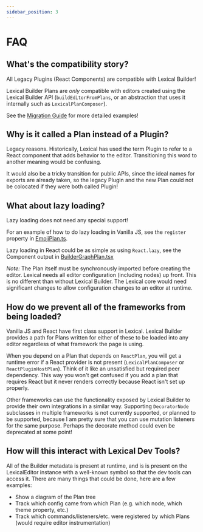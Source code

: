 ```yaml
---
sidebar_position: 3
---
```

# FAQ

## What's the compatibility story?

All Legacy Plugins (React Components) are compatible with Lexical Builder!

Lexical Builder Plans are _only_ compatible with editors created using the
Lexical Builder API (`buildEditorFromPlans`, or an abstraction that uses
it internally such as `LexicalPlanComposer`).

See the [Migration Guide](./migration) for more detailed examples!

## Why is it called a Plan instead of a Plugin?

Legacy reasons. Historically, Lexical has used the term Plugin to refer
to a React component that adds behavior to the editor. Transitioning
this word to another meaning would be confusing.

It would also be a tricky transition for public APIs, since the ideal
names for exports are already taken, so the legacy Plugin and the new
Plan could not be colocated if they were both called Plugin!

## What about lazy loading?

Lazy loading does not need any special support!

For an example of how to do lazy loading in Vanilla JS, see the `register`
property in
[EmojiPlan.ts](https://github.com/etrepum/lexical-builder/blob/main/packages/lexical-emoji-plan/src/EmojiPlan.ts).

Lazy loading in React could be as simple as using `React.lazy`, see
the Component output in
[BuilderGraphPlan.tsx](https://github.com/etrepum/lexical-builder/blob/main/packages/lexical-builder-devtools-core/src/BuilderGraphPlan.tsx)

*Note:* The Plan itself must be synchronously imported before creating the
editor. Lexical needs all editor configuration (including nodes) up front.
This is no different than without Lexical Builder. The Lexical core would
need significant changes to allow configuration changes to an editor at
runtime.

## How do we prevent all of the frameworks from being loaded?

Vanilla JS and React have first class support in Lexical. Lexical Builder
provides a path for Plans written for either of these to be loaded into
any editor regardless of what framework the page is using.

When you depend on a Plan that depends on `ReactPlan`, you will get a runtime
error if a React provider is not present (`LexicalPlanComposer` or
`ReactPluginHostPlan`). Think of it like an unsatisfied but required peer
dependency. This way you won't get confused if you add a plan that requires
React but it never renders correctly because React isn't set up properly.

Other frameworks can use the functionality exposed by Lexical Builder
to provide their own integrations in a similar way. Supporting
`DecoratorNode` subclasses in multiple frameworks is not currently
supported, or planned to be supported, because I am pretty sure that
you can use mutation listeners for the same purpose. Perhaps the
decorate method could even be deprecated at some point!

## How will this interact with Lexical Dev Tools?

All of the Builder metadata is present at runtime, and is is present
on the LexicalEditor instance with a well-known symbol so that the dev tools
can access it. There are many things that could be done, here are
a few examples:

* Show a diagram of the Plan tree
* Track which config came from which Plan (e.g. which node, which theme
  property, etc.)
* Track which commands/listeners/etc. were registered by which Plans
  (would require editor instrumentation)
